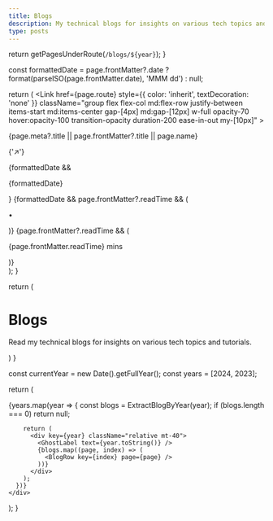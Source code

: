 ```yaml
---
title: Blogs
description: My technical blogs for insights on various tech topics and tutorials.
type: posts
---
```


  return getPagesUnderRoute(`/blogs/${year}`);
}

  const formattedDate = page.frontMatter?.date
    ? format(parseISO(page.frontMatter.date), 'MMM dd')
    : null;

  return (
    <Link
      href={page.route}
      style={{ color: 'inherit', textDecoration: 'none' }}
      className="group flex flex-col md:flex-row justify-between items-start md:items-center gap-[4px] md:gap-[12px] w-full opacity-70 hover:opacity-100 transition-opacity duration-200 ease-in-out my-[10px]"
    >
      <div className="flex gap-[5px] items-center">
        <p className="text-xl group-hover:underline">{page.meta?.title || page.frontMatter?.title || page.name}</p>
        <p className="text-xs transform transition-transform duration-200 ease-in-out group-hover:animate-flicker">{'↗'}</p>
      </div>
      <div className="flex gap-[8px] items-center flex-shrink-0">
        {formattedDate && <p className="opacity-50 text-sm">{formattedDate}</p>}
        {formattedDate && page.frontMatter?.readTime && (
          <p className="opacity-50 text-sm">•</p>
        )}
        {page.frontMatter?.readTime && (
          <p className="opacity-50 text-sm">{page.frontMatter.readTime} mins</p>
        )}
      </div>
    </Link>
  );
}

  return (
    <div className="max-w-screen-lg mx-auto pt-4 pb-8 mb-16 border-b border-gray-400 border-opacity-20">
      <h1>
        <span className="font-bold leading-tight lg:text-5xl">Blogs</span>
      </h1>
      <p className="italic text-center opacity-60 font-space-grotesk">
        Read my technical blogs for insights on various tech topics and tutorials.
      </p>
    </div>
  )
}

  const currentYear = new Date().getFullYear();
  const years = [2024, 2023];

  return (
    <div className="-mt-0">
      {years.map(year => {
        const blogs = ExtractBlogByYear(year);
        if (blogs.length === 0) return null;

        return (
          <div key={year} className="relative mt-40">
            <GhostLabel text={year.toString()} />
            {blogs.map((page, index) => (
              <BlogRow key={index} page={page} />
            ))}
          </div>
        );
      })}
    </div>
  );
}

<BlogHeader />
<BlogIndex />
